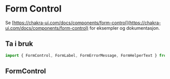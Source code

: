 
<Meta of={FormControlStories} />

# Form Control

Se [https://chakra-ui.com/docs/components/form-control](https://chakra-ui.com/docs/components/form-control) for eksempler og dokumentasjon.

## Ta i bruk

```jsx
import { FormControl, FormLabel, FormErrorMessage, FormHelperText } from "@kvib/react";
```

## FormControl

<Canvas of={FormControlStories.FormControl} />
<Controls of={FormControlStories.FormControl} />
